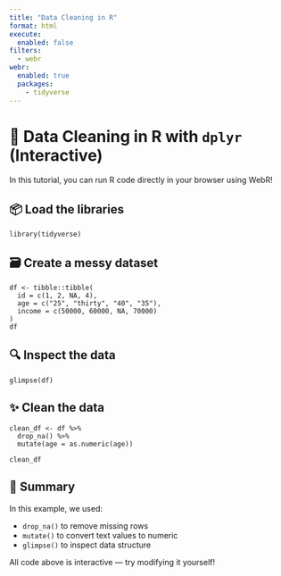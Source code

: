```yaml
---
title: "Data Cleaning in R"
format: html
execute:
  enabled: false
filters:
  - webr
webr:
  enabled: true
  packages:
    - tidyverse
---
```


# 🧹 Data Cleaning in R with `dplyr` (Interactive)

In this tutorial, you can run R code directly in your browser using WebR!

## 📦 Load the libraries

```webr
library(tidyverse)
```

## 🗃 Create a messy dataset

```webr
df <- tibble::tibble(
  id = c(1, 2, NA, 4),
  age = c("25", "thirty", "40", "35"),
  income = c(50000, 60000, NA, 70000)
)
df
```

## 🔍 Inspect the data

```webr
glimpse(df)
```

## ✨ Clean the data

```webr
clean_df <- df %>%
  drop_na() %>%
  mutate(age = as.numeric(age))

clean_df
```

## 🧠 Summary

In this example, we used:

- `drop_na()` to remove missing rows
- `mutate()` to convert text values to numeric
- `glimpse()` to inspect data structure

All code above is interactive — try modifying it yourself!
